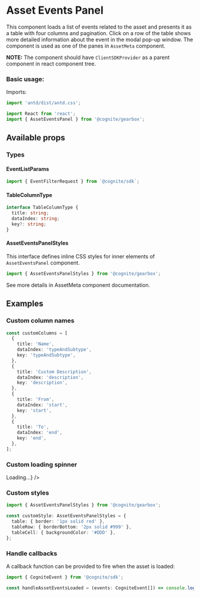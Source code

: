 
<Meta title="Components/AssetEventsPanel" decorators={decorators} />

# Asset Events Panel

This component loads a list of events related to the asset and presents it as a table with four columns and pagination.
Click on a row of the table shows more detailed information about the event in the modal pop-up window.
The component is used as one of the panes in `AssetMeta` component.

**NOTE:** The component should have `ClientSDKProvider` as a parent component in react component tree.

### Basic usage:

Imports:

```typescript
import 'antd/dist/antd.css';

import React from 'react';
import { AssetEventsPanel } from '@cognite/gearbox';
```

<Preview>
  <Story name="Basic usage">
    <AssetEventsPanel assetId={4650652196144007} />
  </Story>
</Preview>

## Available props

<Props of={ComponentProps} />

### Types

#### EventListParams

```typescript
import { EventFilterRequest } from `@cognite/sdk`;
```

#### TableColumnType

```typescript
interface TableColumnType {
  title: string;
  dataIndex: string;
  key?: string;
}
```

#### AssetEventsPanelStyles

This interface defines inline CSS styles for inner elements of `AssetEventsPanel` component.

```typescript
import { AssetEventsPanelStyles } from '@cognite/gearbox';
```
See more details in AssetMeta component documentation.

## Examples

### Custom column names

```typescript
const customColumns = [
  {
    title: 'Name',
    dataIndex: 'typeAndSubtype',
    key: 'typeAndSubtype',
  },
  {
    title: 'Custom Description',
    dataIndex: 'description',
    key: 'description',
  },
  {
    title: 'From',
    dataIndex: 'start',
    key: 'start',
  },
  {
    title: 'To',
    dataIndex: 'end',
    key: 'end',
  },
];
```
<Preview>
  <Story name="Custom column names">
     <AssetEventsPanel
      assetId={4650652196144007}
      columns={customColumns}
    />
  </Story>
</Preview>

### Custom loading spinner

<Preview>
  <Story name="Custom loading spinner ">
    <AssetEventsPanel
      assetId={4650652196144007}
      customSpinner={<div>Loading...</div>}
    />
  </Story>
</Preview>

### Custom styles

```typescript
import { AssetEventsPanelStyles } from '@cognite/gearbox';

const customStyle: AssetEventsPanelStyles = {
  table: { border: '1px solid red' },
  tableRow: { borderBottom: '2px solid #999' },
  tableCell: { backgroundColor: '#DDD' },
};
```
<Preview>
  <Story name="Custom styles">
    <AssetEventsPanel
      assetId={4650652196144007}
      styles={customStyle}
    />
  </Story>
</Preview>

### Handle callbacks

A callback function can be provided to fire when the asset is loaded:

```typescript
import { CogniteEvent } from '@cognite/sdk';

const handleAssetEventsLoaded = (events: CogniteEvent[]) => console.log(events);
```

<Preview>
  <Story name="Handle callbacks">
    <AssetEventsPanel
      assetId={4650652196144007}
      onAssetEventsLoaded={handleAssetEventsLoaded}
    />
  </Story>
</Preview>

